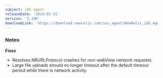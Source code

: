 ```yaml
---
subject: iOS agent
releaseDate: '2014-01-31'
version: '3.196'
downloadLink: 'https://download.newrelic.com/ios_agent/NewRelic_iOS_Agent_3.196.zip'
---
```


### Notes

**Fixes**

* Resolves NRURLProtocol crashes for non-webView network requests.
* Large file uploads should no longer timeout after the default timeout period while there is network activity.
